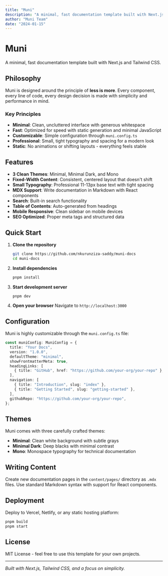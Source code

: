```yaml
---
title: "Muni"
description: "A minimal, fast documentation template built with Next.js and Tailwind CSS"
author: "Muni Team"
date: "2024-01-15"
---
```


# Muni

A minimal, fast documentation template built with Next.js and Tailwind CSS.

## Philosophy

Muni is designed around the principle of **less is more**. Every component, every line of code, every design decision is made with simplicity and performance in mind.

### Key Principles

- **Minimal**: Clean, uncluttered interface with generous whitespace
- **Fast**: Optimized for speed with static generation and minimal JavaScript
- **Customizable**: Simple configuration through `muni.config.ts`
- **Professional**: Small, tight typography and spacing for a modern look
- **Static**: No animations or shifting layouts - everything feels stable

## Features

- **3 Clean Themes**: Minimal, Minimal Dark, and Mono
- **Fixed-Width Content**: Consistent, centered layout that doesn't shift
- **Small Typography**: Professional 11-13px base text with tight spacing
- **MDX Support**: Write documentation in Markdown with React components
- **Search**: Built-in search functionality
- **Table of Contents**: Auto-generated from headings
- **Mobile Responsive**: Clean sidebar on mobile devices
- **SEO Optimized**: Proper meta tags and structured data

## Quick Start

1. **Clone the repository**

   ```bash
   git clone https://github.com/nkurunziza-saddy/muni-docs
   cd muni-docs
   ```

2. **Install dependencies**

   ```bash
   pnpm install
   ```

3. **Start development server**

   ```bash
   pnpm dev
   ```

4. **Open your browser**
   Navigate to `http://localhost:3000`

## Configuration

Muni is highly customizable through the `muni.config.ts` file:

```typescript
const muniConfig: MuniConfig = {
  title: "Your Docs",
  version: "1.0.0",
  defaultTheme: "minimal",
  showFrontmatterMeta: true,
  headingLinks: [
    { title: "GitHub", href: "https://github.com/your-org/your-repo" },
  ],
  navigation: [
    { title: "Introduction", slug: "index" },
    { title: "Getting Started", slug: "getting-started" },
  ],
  githubRepo: "https://github.com/your-org/your-repo",
};
```

## Themes

Muni comes with three carefully crafted themes:

- **Minimal**: Clean white background with subtle grays
- **Minimal Dark**: Deep blacks with minimal contrast
- **Mono**: Monospace typography for technical documentation

## Writing Content

Create new documentation pages in the `content/pages/` directory as `.mdx` files. Use standard Markdown syntax with support for React components.

## Deployment

Deploy to Vercel, Netlify, or any static hosting platform:

```bash
pnpm build
pnpm start
```

## License

MIT License - feel free to use this template for your own projects.

---

_Built with Next.js, Tailwind CSS, and a focus on simplicity._
